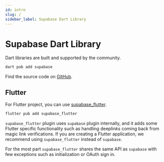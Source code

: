 ```yaml
---
id: intro
slug: /
sidebar_label: Supabase Dart Library
---
```


# Supabase Dart Library

Dart libraries are built and supported by the community.

```bash
dart pub add supabase
```

Find the source code on [GitHub](https://github.com/supabase/supabase-dart).

## Flutter

For Flutter project, you can use [supabase_flutter](https://github.com/supabase/supabase-flutter).

```bash
flutter pub add supabase_flutter
```

`supabase_flutter` plugin uses `supabase` plugin internally, and it adds some Flutter specific functionality such as handling deeplinks coming back from magic link verifications.
If you are creating a Flutter application, we recommend using `supabase_flutter` instead of `supabase`.

For the most part `supabase_flutter` shares the same API as `supabase` with few exceptions such as initialization or OAuth sign in.
